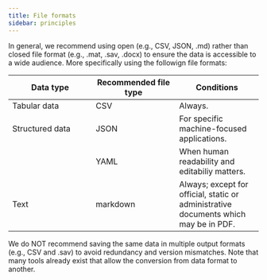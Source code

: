 ```yaml
---
title: File formats
sidebar: principles
---
```


In general, we recommend using open (e.g., CSV, JSON, .md) rather than closed file format (e.g., .mat, .sav, .docx) to ensure the data is accessible to a wide audience. More specifically using the followign file formats:


| Data type       | Recommended file type | Conditions                                                                           |
|------------------------|------------------------|------------------------|
| Tabular data    | CSV                   | Always.                                                                              |
| Structured data | JSON                  | For specific machine-focused applications.                                           |
|                 | YAML                  | When human readability and editabiliy matters.                                       |
| Text            | markdown              | Always; except for official, static or administrative documents which may be in PDF. |





We do NOT recommend saving the same data in multiple output formats (e.g., CSV and .sav) to avoid redundancy and version mismatches. Note that many tools already exist that allow the conversion from data format to another.




